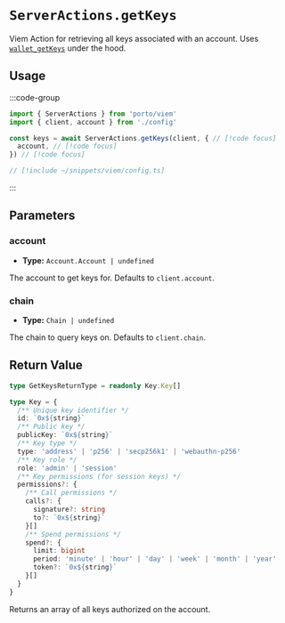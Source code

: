 # `ServerActions.getKeys`

Viem Action for retrieving all keys associated with an account. Uses [`wallet_getKeys`](/rpc-server/wallet_getKeys) under the hood.

## Usage

:::code-group

```ts twoslash [example.ts]
import { ServerActions } from 'porto/viem'
import { client, account } from './config'

const keys = await ServerActions.getKeys(client, { // [!code focus]
  account, // [!code focus]
}) // [!code focus]
```

```ts twoslash [config.ts] filename="config.ts"
// [!include ~/snippets/viem/config.ts]
```

:::

## Parameters

### account

- **Type:** `Account.Account | undefined`

The account to get keys for. Defaults to `client.account`.

### chain

- **Type:** `Chain | undefined`

The chain to query keys on. Defaults to `client.chain`.

## Return Value

```ts
type GetKeysReturnType = readonly Key.Key[]

type Key = {
  /** Unique key identifier */
  id: `0x${string}`
  /** Public key */
  publicKey: `0x${string}`
  /** Key type */
  type: 'address' | 'p256' | 'secp256k1' | 'webauthn-p256'
  /** Key role */
  role: 'admin' | 'session'
  /** Key permissions (for session keys) */
  permissions?: {
    /** Call permissions */
    calls?: {
      signature?: string
      to?: `0x${string}`
    }[]
    /** Spend permissions */
    spend?: {
      limit: bigint
      period: 'minute' | 'hour' | 'day' | 'week' | 'month' | 'year'
      token?: `0x${string}`
    }[]
  }
}
```

Returns an array of all keys authorized on the account.

